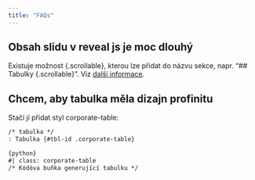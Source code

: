 ```yaml
---
title: "FAQs"
---
```


## Obsah slidu v reveal js je moc dlouhý 
Existuje možnost {.scrollable}, kterou lze přidat do názvu sekce, napr. "## Tabulky {.scrollable}".
Viz [další informace](https://quarto.org/docs/presentations/revealjs/index.html#content-overflow).

## Chcem, aby tabulka měla dizajn profinitu

Stačí jí přidat styl corporate-table:

```md
/* tabulka */
: Tabulka {#tbl-id .corporate-table}
```

```md
{python}
#| class: corporate-table
/* Kódóva buňka generující tabulku */
```